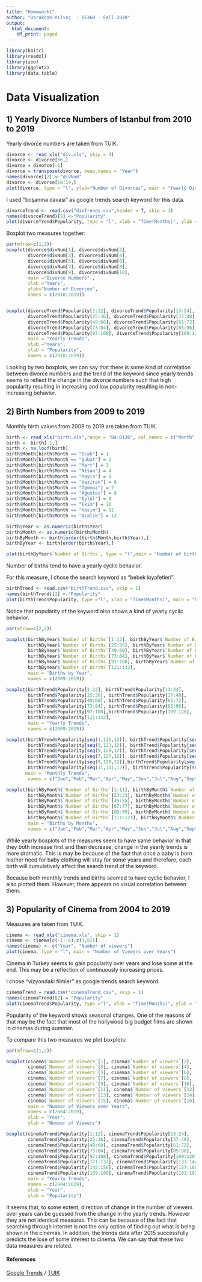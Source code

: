 ```yaml
---
title: "Homework1"
author: "Dorukhan Kılınç  - IE360 - Fall 2020"
output:
  html_document:
    df_print: paged
---
```

```r
library(knitr)
library(readxl)
library(zoo)
library(ggplot2)
library(data.table)
```

# Data Visualization 

## 1) Yearly Divorce Numbers of Istanbul from 2010 to 2019


Yearly divorce numbers are taken from TUIK.

```r
divorce <- read_xls("div.xls", skip = 4)
divorce <- divorce[36,]
divorce = divorce[-1]
divorce = transpose(divorce, keep.names = "Year")
names(divorce)[2] <-"divNum"
divorce <- divorce[10:19,]
plot(divorce, type = "l", ylab="Number of Divorces", main = "Yearly Divorces")
```

I used "boşanma davası" as google trends search keyword for this data. 

```r
divorceTrend <- read.csv("divTrends.csv",header = T, skip = 1)
names(divorceTrend)[2] <-"Popularity"
plot(divorceTrend$Popularity, type = "l", xlab = "Time(Months)", ylab = "Popularity", main = "Popularity of the Keyword")
```

Boxplot two measures together:

```r
par(mfrow=c(1,2))
boxplot(divorce$divNum[1], divorce$divNum[2],
        divorce$divNum[3], divorce$divNum[4],
        divorce$divNum[5], divorce$divNum[6],
        divorce$divNum[7], divorce$divNum[8],
        divorce$divNum[9], divorce$divNum[10],
        main ="Divorce Numbers" ,
        xlab ="Years",
        ylab="Number of Divorces",
        names = c(2010:2019))


boxplot(divorceTrend$Popularity[1:12], divorceTrend$Popularity[13:24],
        divorceTrend$Popularity[25:36], divorceTrend$Popularity[37:48],
        divorceTrend$Popularity[49:60], divorceTrend$Popularity[61:72],
        divorceTrend$Popularity[73:84], divorceTrend$Popularity[85:96],
        divorceTrend$Popularity[97:108], divorceTrend$Popularity[109:120],
        main = "Yearly Trends",
        xlab ="Years",
        ylab = "Popularity",
        names = c(2010:2019))
```

Looking by two boxplots, we can say that there is some kind of correlation between divorce numbers and the trend of the keyword since yearly trends seems to reflect the change in the divorce numbers such that high popularity resulting in increasing and low popularity resulting in non-increasing behavior.

## 2) Birth Numbers from 2009 to 2019

Monthly birth values from 2009 to 2019 are taken from TUIK.

```r
birth <- read_xls("birth.xls",range = "B4:D136", col_names = c("Month","Year", "Number of Births"))
birth <- birth[-1,]
birth <- na.locf(birth)
birth$Month[birth$Month == "Ocak"] = 1
birth$Month[birth$Month == "Şubat"] = 2
birth$Month[birth$Month == "Mart"] = 3
birth$Month[birth$Month == "Nisan"] = 4
birth$Month[birth$Month == "Mayıs"] = 5
birth$Month[birth$Month == "Haziran"] = 6
birth$Month[birth$Month == "Temmuz"] = 7
birth$Month[birth$Month == "Ağustos"] = 8
birth$Month[birth$Month == "Eylül"] = 9
birth$Month[birth$Month == "Ekim"] = 10
birth$Month[birth$Month == "Kasım"] = 11
birth$Month[birth$Month == "Aralık"] = 12

birth$Year <- as.numeric(birth$Year)
birth$Month <- as.numeric(birth$Month)
birthByMonth <- birth[order(birth$Month,birth$Year),]
birthByYear <- birth[order(birth$Year),]

plot(birthByYear$`Number of Births`, type = "l",main = "Number of births from 2009 to 2019", ylab = "Births", xlab = "Time(Months)")
```

Number of births tend to have a yearly cyclic behavior.


For this measure, I chose the search keyword as "bebek kıyafetleri". 


```r
birthTrend <- read.csv("birthTrend.csv", skip = 1)
names(birthTrend)[2] <-"Popularity"
plot(birthTrend$Popularity, type ="l", xlab = "Time(Months)", main = "Popularity of the Keyword" )
```

Notice that popularity of the keyword also shows a kind of yearly cyclic behavior.

```r
par(mfrow=c(2,2))

boxplot(birthByYear$`Number of Births`[1:12], birthByYear$`Number of Births`[13:24],
        birthByYear$`Number of Births`[25:36], birthByYear$`Number of Births`[37:48],
        birthByYear$`Number of Births`[49:60], birthByYear$`Number of Births`[61:72],
        birthByYear$`Number of Births`[73:84], birthByYear$`Number of Births`[85:96],
        birthByYear$`Number of Births`[97:108], birthByYear$`Number of Births`[109:120],
        birthByYear$`Number of Births`[121:132],
        main = "Births by Year",
        names = c(2009:2019))

boxplot(birthTrend$Popularity[1:12], birthTrend$Popularity[13:24],
        birthTrend$Popularity[25:36], birthTrend$Popularity[37:48],
        birthTrend$Popularity[49:60], birthTrend$Popularity[61:72],
        birthTrend$Popularity[73:84], birthTrend$Popularity[85:96],
        birthTrend$Popularity[97:108],birthTrend$Popularity[109:120],
        birthTrend$Popularity[121:132],
        main = "Yearly Trends",
        names = c(2009:2019))

boxplot(birthTrend$Popularity[seq(1,121,12)], birthTrend$Popularity[seq(2,122,12)],
        birthTrend$Popularity[seq(3,123,12)], birthTrend$Popularity[seq(4,124,12)],
        birthTrend$Popularity[seq(5,125,12)], birthTrend$Popularity[seq(6,126,12)],
        birthTrend$Popularity[seq(7,127,12)], birthTrend$Popularity[seq(8,128,12)],
        birthTrend$Popularity[seq(9,129,12)],birthTrend$Popularity[seq(10,130,12)],
        birthTrend$Popularity[seq(11,131,12)], birthTrend$Popularity[seq(12,132,12)],
       main = "Monthly Trends",
        names = c("Jan","Feb","Mar","Apr","May","Jun","Jul","Aug","Sep","Oct","Nov","Dec"))

boxplot(birthByMonth$`Number of Births`[1:11], birthByMonth$`Number of Births`[12:22],
        birthByMonth$`Number of Births`[23:33], birthByMonth$`Number of Births`[34:44],
        birthByMonth$`Number of Births`[45:55], birthByMonth$`Number of Births`[56:66],
        birthByMonth$`Number of Births`[67:77], birthByMonth$`Number of Births`[78:88],
        birthByMonth$`Number of Births`[89:99], birthByMonth$`Number of Births`[100:110],
        birthByMonth$`Number of Births`[111:121], birthByMonth$`Number of Births`[122:132],
        main = "Births by Months",
        names = c("Jan","Feb","Mar","Apr","May","Jun","Jul","Aug","Sep","Oct","Nov","Dec"))
```

While yearly boxplots of the measures seem to have same behavior in that they both increase first and then decrease, change in the yearly trends is more dramatic. This is may be because of the fact that once a baby is born his/her need for baby clothing will stay for some years and therefore, each birth will cumulatively affect the search trend of the keyword. 

Because both monthly trends and births seemed to have cyclic behavior, I also plotted them. However, there appears no visual correlation between them.


## 3) Popularity of Cinema from 2004 to 2019

Measures are taken from TUIK.

```r
cinema <- read_xls("cinema.xls", skip = 1)
cinema <- cinema[c(-1:-6),c(3,81)]
names(cinema) <- c("Year", "Number of viewers")
plot(cinema, type = "l", main = "Number of Viewers over Years")
```

Cinema in Turkey seems to gain popularity over years and lose some at the end. This may be a reflection of continuously increasing prices.  

I chose "vizyondaki filmler" as google trends search keyword.
```r
cinemaTrend = read.csv("cinemaTrend.csv", skip = 1)
names(cinemaTrend)[2] = "Popularity"
plot(cinemaTrend$Popularity, type ="l", xlab = "Time(Months)", ylab = "Popularity",main = "Popularity of the Keyword")
```

Popularity of the keyword shows seasonal changes. One of the reasons of that may be the fact that most of the hollywood big budget films are shown in cinemas during summer. 

To compare this two measures we plot boxplots:

```r
par(mfrow=c(1,2))

boxplot(cinema$`Number of viewers`[1], cinema$`Number of viewers`[2],
        cinema$`Number of viewers`[3], cinema$`Number of viewers`[4],
        cinema$`Number of viewers`[5], cinema$`Number of viewers`[6],
        cinema$`Number of viewers`[7], cinema$`Number of viewers`[8],
        cinema$`Number of viewers`[9], cinema$`Number of viewers`[10],
        cinema$`Number of viewers`[11], cinema$`Number of viewers`[12],
        cinema$`Number of viewers`[13], cinema$`Number of viewers`[14],
        cinema$`Number of viewers`[15], cinema$`Number of viewers`[16],
        main = "Number of Viewers over Years",
        names = c(2004:2019),
        xlab = "Year",
        ylab = "Number of Viewers")

boxplot(cinemaTrend$Popularity[1:12], cinemaTrend$Popularity[13:24],
        cinemaTrend$Popularity[25:36], cinemaTrend$Popularity[37:48],
        cinemaTrend$Popularity[49:60], cinemaTrend$Popularity[61:72],
        cinemaTrend$Popularity[73:84], cinemaTrend$Popularity[85:96],
        cinemaTrend$Popularity[97:108], cinemaTrend$Popularity[109:120],
        cinemaTrend$Popularity[121:132], cinemaTrend$Popularity[133:144],
        cinemaTrend$Popularity[145:156], cinemaTrend$Popularity[157:168],
        cinemaTrend$Popularity[169:180], cinemaTrend$Popularity[181:192],
        main = "Yearly Trends",
        names = c(2004:2019),
        xlab = "Year",
        ylab = "Popularity")
```

It seems that, to some extent, direction of change in the number of viewers over years can be guessed from the change in the yearly trends. However they are not identical measures. This can be because of the fact that searching through internet is not the only option of finding out what is being shown in the cinemas. In addition, the trends data after 2015 successfully predicts the lose of some interest to cinema. We can say that these two data measures are related. 


#### References 
[Google Trends](https://trends.google.com/trends/?geo=TR) / 
[TUIK](https://www.tuik.gov.tr/)